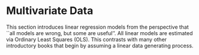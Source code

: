 # Multivariate Data

This section introduces linear regression models from the perspective that ``all models are wrong, but some are useful''. All linear models are estimated via Ordinary Least Squares (OLS). This contrasts with many other introductory books that begin by assuming a linear data generating process.

